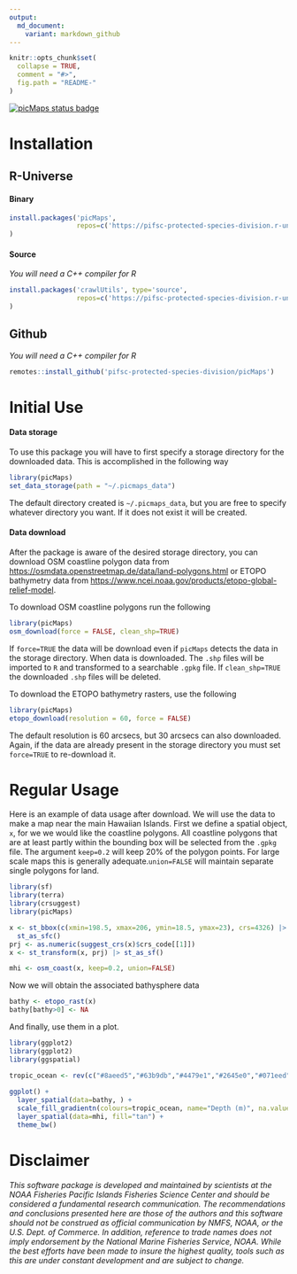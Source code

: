 ```yaml
---
output:
  md_document:
    variant: markdown_github
---
```


<!-- README.md is generated from README.Rmd. Please edit that file -->

```r
knitr::opts_chunk$set(
  collapse = TRUE,
  comment = "#>",
  fig.path = "README-"
)
```

[![picMaps status badge](https://pifsc-protected-species-division.r-universe.dev/badges/picMaps)](https://pifsc-protected-species-division.r-universe.dev/picMaps)

# Installation

## R-Universe

#### Binary

```r
install.packages('picMaps', 
                 repos=c('https://pifsc-protected-species-division.r-universe.dev','https://cloud.r-project.org')
)
```

#### Source

*You will need a C++ compiler for R*

```r
install.packages('crawlUtils', type='source', 
                 repos=c('https://pifsc-protected-species-division.r-universe.dev','https://cloud.r-project.org')
)
```

## Github

*You will need a C++ compiler for R*

```r
remotes::install_github('pifsc-protected-species-division/picMaps')
```

# Initial Use

#### Data storage

To use this package you will have to first specify a storage directory for the downloaded data. This is accomplished in the following way

```r
library(picMaps)
set_data_storage(path = "~/.picmaps_data")
```

The default directory created is `~/.picmaps_data`, but you are free to specify whatever directory you want. If it does not exist it will be created.

#### Data download

After the package is aware of the desired storage directory, you can download OSM coastline polygon data from <https://osmdata.openstreetmap.de/data/land-polygons.html> or ETOPO bathymetry data from <https://www.ncei.noaa.gov/products/etopo-global-relief-model>.

To download OSM coastline polygons run the following

```r
library(picMaps)
osm_download(force = FALSE, clean_shp=TRUE)
```

If `force=TRUE` the data will be download even if `picMaps` detects the data in the storage directory. When data is downloaded. The `.shp` files will be imported to `R` and transformed to a searchable `.gpkg` file. If `clean_shp=TRUE` the downloaded `.shp` files will be deleted.

To download the ETOPO bathymetry rasters, use the following

```r
library(picMaps)
etopo_download(resolution = 60, force = FALSE)
```

The default resolution is 60 arcsecs, but 30 arcsecs can also downloaded. Again, if the data are already present in the storage directory you must set `force=TRUE` to re-download it.

# Regular Usage

Here is an example of data usage after download. We will use the data to make a map near the main Hawaiian Islands. First we define a spatial object, `x`, for we we would like the coastline polygons. All coastline polygons that are at least partly within the bounding box will be selected from the `.gpkg` file. The argument `keep=0.2` will keep 20% of the polygon points. For large scale maps this is generally adequate.`union=FALSE` will maintain separate single polygons for land. 
```r
library(sf)
library(terra)
library(crsuggest)
library(picMaps)

x <- st_bbox(c(xmin=198.5, xmax=206, ymin=18.5, ymax=23), crs=4326) |>
  st_as_sfc()
prj <- as.numeric(suggest_crs(x)$crs_code[[1]])
x <- st_transform(x, prj) |> st_as_sf()

mhi <- osm_coast(x, keep=0.2, union=FALSE)
```

Now we will obtain the associated bathysphere data
```r
bathy <- etopo_rast(x)
bathy[bathy>0] <- NA
```

And finally, use them in a plot.
```r
library(ggplot2)
library(ggplot2)
library(ggspatial)

tropic_ocean <- rev(c("#8aeed5","#63b9db","#4479e1","#2645e0","#071eed"))
        
ggplot() +
  layer_spatial(data=bathy, ) +
  scale_fill_gradientn(colours=tropic_ocean, name="Depth (m)", na.value = NA) +
  layer_spatial(data=mhi, fill="tan") +
  theme_bw()
```

# Disclaimer

*This software package is developed and maintained by scientists at the NOAA Fisheries Pacific Islands Fisheries Science Center and should be considered a fundamental research communication. The recommendations and conclusions presented here are those of the authors and this software should not be construed as official communication by NMFS, NOAA, or the U.S. Dept. of Commerce. In addition, reference to trade names does not imply endorsement by the National Marine Fisheries Service, NOAA. While the best efforts have been made to insure the highest quality, tools such as this are under constant development and are subject to change.*
